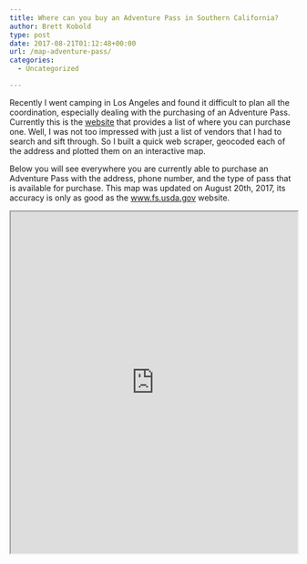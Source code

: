```yaml
---
title: Where can you buy an Adventure Pass in Southern California?
author: Brett Kobold
type: post
date: 2017-08-21T01:12:48+00:00
url: /map-adventure-pass/
categories:
  - Uncategorized

---
```

Recently I went camping in Los Angeles and found it difficult to plan all the coordination, especially dealing with the purchasing of an Adventure Pass. Currently this is the <a href="https://www.fs.usda.gov/detailfull/r5/passes-permits/recreation/?cid=stelprdb5181410"  target="_blank">website</a> that provides a list of where you can purchase one. Well, I was not too impressed with just a list of vendors that I had to search and sift through. So I built a quick web scraper, geocoded each of the address and plotted them on an interactive map. 

Below you will see everywhere you are currently able to purchase an Adventure Pass with the address, phone number, and the type of pass that is available for purchase. This map was updated on August 20th, 2017, its accuracy is only as good as the <a href="https://www.fs.usda.gov" target="_blank">www.fs.usda.gov</a> website.

<iframe seamless src="http://www.brettrics.com/wp-content/uploads/2017/08/adventure-pass-map.html" width="100%" height="600"></iframe>